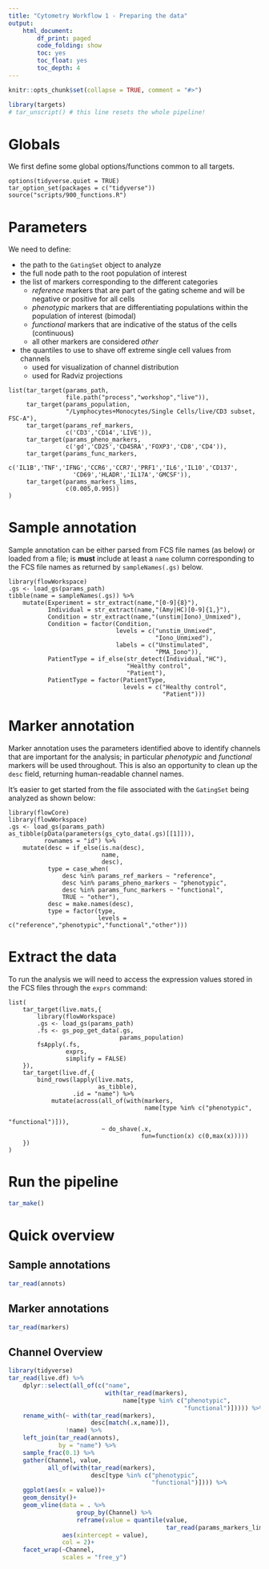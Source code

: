 ```yaml
---
title: "Cytometry Workflow 1 - Preparing the data"
output: 
    html_document:
        df_print: paged
        code_folding: show
        toc: yes
        toc_float: yes
        toc_depth: 4
---
```


```r
knitr::opts_chunk$set(collapse = TRUE, comment = "#>")
```

```r
library(targets)
# tar_unscript() # this line resets the whole pipeline!
```

# Globals

We first define some global options/functions common to all targets.

```targets
options(tidyverse.quiet = TRUE)
tar_option_set(packages = c("tidyverse"))
source("scripts/900_functions.R")
```

# Parameters

We need to define:

 - the path to the `GatingSet` object to analyze
 - the full node path to the root population of interest
 - the list of markers corresponding to the different categories
     - *reference* markers that are part of the gating scheme and will be negative or positive for all cells
     - *phenotypic* markers that are differentiating populations within the population of interest (bimodal)
     - *functional* markers that are indicative of the status of the cells (continuous)
     - all other markers are considered *other*
 - the quantiles to use to shave off extreme single cell values from channels
     - used for visualization of channel distribution
     - used for Radviz projections

```targets
list(tar_target(params_path,
                file.path("process","workshop","live")),
     tar_target(params_population,
                "/Lymphocytes+Monocytes/Single Cells/live/CD3 subset, FSC-A"),
     tar_target(params_ref_markers,
                c('CD3','CD14','LIVE')),
     tar_target(params_pheno_markers,
                c('gd','CD25','CD45RA','FOXP3','CD8','CD4')),
     tar_target(params_func_markers,
                c('IL1B','TNF','IFNG','CCR6','CCR7','PRF1','IL6','IL10','CD137',
                  'CD69','HLADR','IL17A','GMCSF')),
     tar_target(params_markers_lims,
                c(0.005,0.995))
)
```

# Sample annotation

Sample annotation can be either parsed from FCS file names (as below) or loaded from a file; is **must** include at least a `name` column corresponding to the FCS file names as returned by `sampleNames(.gs)` below.

```targets
library(flowWorkspace)
.gs <- load_gs(params_path)
tibble(name = sampleNames(.gs)) %>% 
    mutate(Experiment = str_extract(name,"[0-9]{8}"),
           Individual = str_extract(name,"(Amy|HC)[0-9]{1,}"),
           Condition = str_extract(name,"(unstim|Iono)_Unmixed"),
           Condition = factor(Condition,
                              levels = c("unstim_Unmixed",
                                         "Iono_Unmixed"),
                              labels = c("Unstimulated",
                                         "PMA_Iono")),
           PatientType = if_else(str_detect(Individual,"HC"),
                                 "Healthy control",
                                 "Patient"),
           PatientType = factor(PatientType,
                                levels = c("Healthy control",
                                           "Patient")))
```

# Marker annotation

Marker annotation uses the parameters identified above to identify channels that are important for the analysis; in particular *phenotypic* and *functional* markers will be used throughout. This is also an opportunity to clean up the `desc` field, returning human-readable channel names.

It's easier to get started from the file associated with the `GatingSet` being analyzed as shown below:

```targets
library(flowCore)
library(flowWorkspace)
.gs <- load_gs(params_path)
as_tibble(pData(parameters(gs_cyto_data(.gs)[[1]])),
          rownames = "id") %>% 
    mutate(desc = if_else(is.na(desc),
                          name,
                          desc),
           type = case_when(
               desc %in% params_ref_markers ~ "reference",
               desc %in% params_pheno_markers ~ "phenotypic",
               desc %in% params_func_markers ~ "functional",
               TRUE ~ "other"),
           desc = make.names(desc),
           type = factor(type,
                         levels = c("reference","phenotypic","functional","other")))
```

# Extract the data

To run the analysis we will need to access the expression values stored in the FCS files through the `exprs` command:

```targets
list(
    tar_target(live.mats,{
        library(flowWorkspace)
        .gs <- load_gs(params_path)
        .fs <- gs_pop_get_data(.gs,
                               params_population)
        fsApply(.fs,
                exprs,
                simplify = FALSE)
    }),
    tar_target(live.df,{
        bind_rows(lapply(live.mats,
                         as_tibble),
                  .id = "name") %>%
            mutate(across(all_of(with(markers,
                                      name[type %in% c("phenotypic",
                                                       "functional")])),
                          ~ do_shave(.x,
                                     fun=function(x) c(0,max(x)))))
    })
)
```

# Run the pipeline

```r
tar_make()
```

# Quick overview

## Sample annotations

```r
tar_read(annots)
```

## Marker annotations

```r
tar_read(markers)
```

## Channel Overview

```r
library(tidyverse)
tar_read(live.df) %>%
    dplyr::select(all_of(c("name",
                           with(tar_read(markers),
                                name[type %in% c("phenotypic",
                                                 "functional")])))) %>% 
    rename_with(~ with(tar_read(markers),
                       desc[match(.x,name)]),
                !name) %>% 
    left_join(tar_read(annots),
              by = "name") %>% 
    sample_frac(0.1) %>% 
    gather(Channel, value,
           all_of(with(tar_read(markers),
                       desc[type %in% c("phenotypic",
                                        "functional")]))) %>% 
    ggplot(aes(x = value))+
    geom_density()+
    geom_vline(data = . %>% 
                   group_by(Channel) %>% 
                   reframe(value = quantile(value,
                                            tar_read(params_markers_lims))),
               aes(xintercept = value),
               col = 2)+
    facet_wrap(~Channel,
               scales = "free_y")
```
